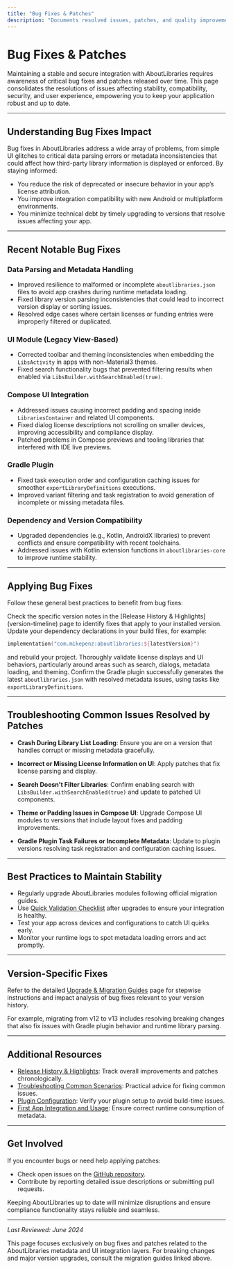 ```yaml
---
title: "Bug Fixes & Patches"
description: "Documents resolved issues, patches, and quality improvements across releases. Stay informed about fixes that may affect stability, security, or compatibility, helping you maintain a robust integration and reduce technical debt over time."
---
```


# Bug Fixes & Patches

Maintaining a stable and secure integration with AboutLibraries requires awareness of critical bug fixes and patches released over time. This page consolidates the resolutions of issues affecting stability, compatibility, security, and user experience, empowering you to keep your application robust and up to date.

---

## Understanding Bug Fixes Impact

Bug fixes in AboutLibraries address a wide array of problems, from simple UI glitches to critical data parsing errors or metadata inconsistencies that could affect how third-party library information is displayed or enforced. By staying informed:

- You reduce the risk of deprecated or insecure behavior in your app’s license attribution.
- You improve integration compatibility with new Android or multiplatform environments.
- You minimize technical debt by timely upgrading to versions that resolve issues affecting your app.

---

## Recent Notable Bug Fixes

### Data Parsing and Metadata Handling

- Improved resilience to malformed or incomplete `aboutlibraries.json` files to avoid app crashes during runtime metadata loading.
- Fixed library version parsing inconsistencies that could lead to incorrect version display or sorting issues.
- Resolved edge cases where certain licenses or funding entries were improperly filtered or duplicated.

### UI Module (Legacy View-Based)

- Corrected toolbar and theming inconsistencies when embedding the `LibsActivity` in apps with non-Material3 themes.
- Fixed search functionality bugs that prevented filtering results when enabled via `LibsBuilder.withSearchEnabled(true)`.

### Compose UI Integration

- Addressed issues causing incorrect padding and spacing inside `LibrariesContainer` and related UI components.
- Fixed dialog license descriptions not scrolling on smaller devices, improving accessibility and compliance display.
- Patched problems in Compose previews and tooling libraries that interfered with IDE live previews.

### Gradle Plugin

- Fixed task execution order and configuration caching issues for smoother `exportLibraryDefinitions` executions.
- Improved variant filtering and task registration to avoid generation of incomplete or missing metadata files.

### Dependency and Version Compatibility

- Upgraded dependencies (e.g., Kotlin, AndroidX libraries) to prevent conflicts and ensure compatibility with recent toolchains.
- Addressed issues with Kotlin extension functions in `aboutlibraries-core` to improve runtime stability.

---

## Applying Bug Fixes

Follow these general best practices to benefit from bug fixes:

<Steps>
<Step title="Review the Release Notes for Your Current Version">
Check the specific version notes in the [Release History & Highlights](version-timeline) page to identify fixes that apply to your installed version.
</Step>
<Step title="Update AboutLibraries Dependencies">
Update your dependency declarations in your build files, for example:

```kotlin
implementation("com.mikepenz:aboutlibraries:${latestVersion}")
```

and rebuild your project.
</Step>
<Step title="Test for Fix Effectiveness">
Thoroughly validate license displays and UI behaviors, particularly around areas such as search, dialogs, metadata loading, and theming.
</Step>
<Step title="Validate Metadata Generation">
Confirm the Gradle plugin successfully generates the latest `aboutlibraries.json` with resolved metadata issues, using tasks like `exportLibraryDefinitions`.
</Step>
</Steps>

---

## Troubleshooting Common Issues Resolved by Patches

- **Crash During Library List Loading**: Ensure you are on a version that handles corrupt or missing metadata gracefully.

- **Incorrect or Missing License Information on UI**: Apply patches that fix license parsing and display.

- **Search Doesn't Filter Libraries**: Confirm enabling search with `LibsBuilder.withSearchEnabled(true)` and update to patched UI components.

- **Theme or Padding Issues in Compose UI**: Upgrade Compose UI modules to versions that include layout fixes and padding improvements.

- **Gradle Plugin Task Failures or Incomplete Metadata**: Update to plugin versions resolving task registration and configuration caching issues.

---

## Best Practices to Maintain Stability

- Regularly upgrade AboutLibraries modules following official migration guides.
- Use [Quick Validation Checklist](../getting-started/configuration-and-first-run/quick-validation) after upgrades to ensure your integration is healthy.
- Test your app across devices and configurations to catch UI quirks early.
- Monitor your runtime logs to spot metadata loading errors and act promptly.

---

## Version-Specific Fixes

Refer to the detailed [Upgrade & Migration Guides](/changelog/breaking-changes-migration/migration-guides) page for stepwise instructions and impact analysis of bug fixes relevant to your version history.

For example, migrating from v12 to v13 includes resolving breaking changes that also fix issues with Gradle plugin behavior and runtime library parsing.

---

## Additional Resources

- [Release History & Highlights](version-timeline): Track overall improvements and patches chronologically.
- [Troubleshooting Common Scenarios](../guides/best-practices-workarounds/troubleshooting-common-scenarios): Practical advice for fixing common issues.
- [Plugin Configuration](../getting-started/configuration-and-first-run/plugin-configuration): Verify your plugin setup to avoid build-time issues.
- [First App Integration and Usage](../getting-started/configuration-and-first-run/first-app-integration): Ensure correct runtime consumption of metadata.

---

## Get Involved

If you encounter bugs or need help applying patches:

- Check open issues on the [GitHub repository](https://github.com/mikepenz/AboutLibraries/issues).
- Contribute by reporting detailed issue descriptions or submitting pull requests.

Keeping AboutLibraries up to date will minimize disruptions and ensure compliance functionality stays reliable and seamless.

---

_Last Reviewed: June 2024_

<Info>
This page focuses exclusively on bug fixes and patches related to the AboutLibraries metadata and UI integration layers. For breaking changes and major version upgrades, consult the migration guides linked above.
</Info>
